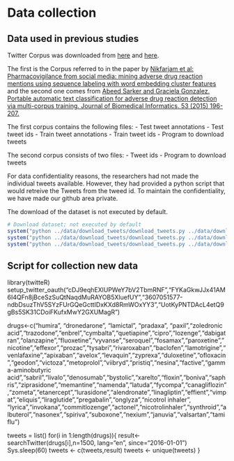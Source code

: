 # Data collection

## Data used in previous studies

Twitter Corpus was downloaded from [here](http://diego.asu.edu/Publications/ADRMine.html) and [here](http://diego.asu.edu/downloads/twitter_annotated_corpus/).

The first is the Corpus referred to in the paper by [Nikfarjam et al: 
Pharmacovigilance from social media: mining adverse drug reaction mentions using sequence labeling with word embedding cluster features](http://www.ncbi.nlm.nih.gov/pubmed/25755127) and the second one comes from [Abeed Sarker and Graciela Gonzalez. Portable automatic text classification for adverse drug reaction detection via multi-corpus training. Journal of Biomedical Informatics. 53 (2015) 196-207.](http://diego.asu.edu/Publications/ADRClassify.html)

The first corpus contains the following files:
  - Test tweet annotations
  - Test tweet ids
  - Train tweet annotations
  - Train tweet ids
  - Program to download tweets
  
The second corpus consists of two files:
  - Tweet ids
  - Program to download tweets

For data confidentiality reasons, the researchers had not made the individual tweets available. However, they had provided a python script that would retreive the Tweets from the tweed id. To maintain the confidentiality, we have made our github area private.

The download of the dataset is not executed by default.

```r
# Download dataset; not executed by default
system("python ../data/download_tweets/download_tweets.py ../data/download_tweets/train_tweet_ids.tsv ../data/download_tweets/full_train_tweet_ids.tsv")
system("python ../data/download_tweets/download_tweets.py ../data/download_tweets/test_tweet_ids.tsv ../data/download_tweets/full_test_tweet_ids.tsv")
system("python ../data/download_tweets/download_tweets.py ../data/download_tweets/Twitter_corpus_releaseset_external.txt ../data/download_tweets/binary_tweets_downloaded.tsv")
```

## Script for collection new data
library(twitteR)
setup_twitter_oauth("cDJ9eqhEXlUPWeY7bV2TbmRNF","FYKaGkwJJx41AM6I4QFn8jBceSzSuQtNaqdMuRAYOB5XluefUY","3607051577-ndbDsuzThV5SYzFUrGQeGcttIDxKXd8RmWOxYY3","UotKyPNTDAcL4etQ9gBs5SK31CDoiFKufxMwY2GXUMagR")


drugs<-c("humira", "dronedarone", "lamictal", "pradaxa", "paxil","zoledronic acid","trazodone","enbrel","cymbalta","quetiapine","cipro","lozenge","dabigatran","olanzapine","fluoxetine","vyvanse","seroquel","fosamax","paroxetine"," nicotine","effexor","prozac","tysabri","rivaroxaban","baclofen","lamotrigine","venlafaxine","apixaban","avelox","levaquin","zyprexa","duloxetine","ofloxacin","geodon","victoza","metoprolol","viibryd","pristiq","nesina","factive","gamma-aminobutyric acid","sabril","livalo","denosumab","bystolic","xarelto","floxin","boniva","saphris","ziprasidone","memantine","namenda","latuda","fycompa","canagliflozin","zometa","etanercept","lurasidone","alendronate","linagliptin","effient","vimpat","eliquis","liraglutide","pregabalin","onglyza","nicotrol inhaler", "lyrica","invokana","commitlozenge","actonel","nicotrolinhaler","synthroid","albuterol","nasonex","spiriva","suboxone","nexium","januvia","valsartan","tamiflu")

tweets = list()
for(i in 1:length(drugs)){
  result<-searchTwitter(drugs[i],n=1500, lang="en", since="2016-01-01")
  Sys.sleep(60)
  tweets <- c(tweets,result)
  tweets <- unique(tweets)
}
